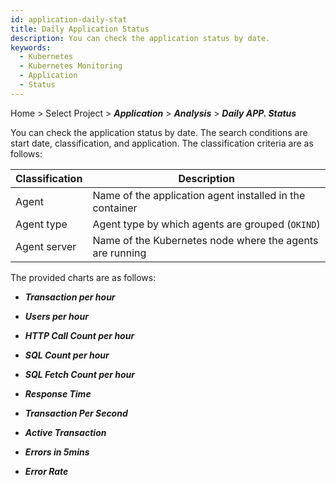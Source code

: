 ```yaml
---
id: application-daily-stat
title: Daily Application Status
description: You can check the application status by date.
keywords:
  - Kubernetes
  - Kubernetes Monitoring
  - Application
  - Status
---
```


Home > Select Project > **_Application_** > **_Analysis_** > **_Daily APP. Status_**

<ImgLang img='whatap_kubernetes_application_daily_app_stat_1.png' desc='Daily Application Status' />

You can check the application status by date. The search conditions are start date, classification, and application. The classification criteria are as follows:

| Classification          | Description                                                      |
| ----------------------- | ---------------------------------------------------------------- |
| Agent                   | Name of the application agent installed in the container         |
| Agent type              | Agent type by which agents are grouped (`OKIND`)                 |
| Agent server            | Name of the Kubernetes node where the agents are running         |

The provided charts are as follows:

- **_Transaction per hour_**

- **_Users per hour_**

- **_HTTP Call Count per hour_**

- **_SQL Count per hour_**

- **_SQL Fetch Count per hour_**

- **_Response Time_**

- **_Transaction Per Second_**

- **_Active Transaction_**

- **_Errors in 5mins_**

- **_Error Rate_**

